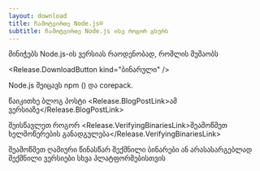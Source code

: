 ```yaml
---
layout: download
title: ჩამოტვირთე Node.js®
subtitle: ჩამოტვირთე Node.js ისე როგორ გსურს
---
```


<section>
  მინიჭებს Node.js-ის <Release.VersionDropdown /> ვერსიას <Release.OperatingSystemDropdown /> რაოდენობად, რომლის <Release.BitnessDropdown /> მუშაობს

  <Release.DownloadButton kind="ბინარული" />
</section>

<section>
  Node.js შეიცავს <LinkWithArrow href="https://npmjs.com">npm</LinkWithArrow> (<Release.NpmVersion />) და corepack.

წაიკითხე ბლოგ პოსტი <Release.BlogPostLink>ამ ვერსიაზე</Release.BlogPostLink>

შეისწავლეთ როგორ <Release.VerifyingBinariesLink>შეამოწმეთ ხელმოწერების განადგულება</Release.VerifyingBinariesLink>

შეამოწმეთ <LinkWithArrow href="https://nodejs.org/download/nightly/">ღამიური</LinkWithArrow> წინასწარ შექმნილი ბინარები ან <LinkWithArrow href="https://unofficial-builds.nodejs.org/download/">არასასარგებლად შექმნილი ვერსიები</LinkWithArrow> სხვა პლატფორმებისთვის

</section>
